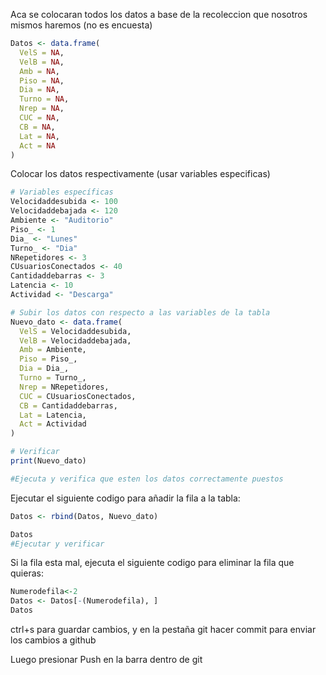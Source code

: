 Aca se colocaran todos los datos a base de la recoleccion que nosotros mismos haremos (no es encuesta)

```r
Datos <- data.frame(
  VelS = NA,
  VelB = NA,
  Amb = NA,
  Piso = NA,
  Dia = NA,
  Turno = NA,
  Nrep = NA,
  CUC = NA,
  CB = NA,
  Lat = NA,
  Act = NA
)
```

Colocar los datos respectivamente (usar variables especificas)

```r
# Variables específicas
Velocidaddesubida <- 100
Velocidaddebajada <- 120
Ambiente <- "Auditorio"
Piso_ <- 1
Dia_ <- "Lunes"
Turno_ <- "Dia"
NRepetidores <- 3
CUsuariosConectados <- 40
Cantidaddebarras <- 3
Latencia <- 10
Actividad <- "Descarga"

# Subir los datos con respecto a las variables de la tabla
Nuevo_dato <- data.frame(
  VelS = Velocidaddesubida,
  VelB = Velocidaddebajada,
  Amb = Ambiente,
  Piso = Piso_,
  Dia = Dia_,
  Turno = Turno_,
  Nrep = NRepetidores,
  CUC = CUsuariosConectados,
  CB = Cantidaddebarras,
  Lat = Latencia,
  Act = Actividad
)

# Verificar
print(Nuevo_dato)

#Ejecuta y verifica que esten los datos correctamente puestos

```

Ejecutar el siguiente codigo para añadir la fila a la tabla:

```r
Datos <- rbind(Datos, Nuevo_dato)

Datos
#Ejecutar y verificar
```

Si la fila esta mal, ejecuta el siguiente codigo para eliminar la fila que quieras:

```r
Numerodefila<-2
Datos <- Datos[-(Numerodefila), ]
Datos
```

ctrl+s para guardar cambios, y en la pestaña git hacer commit para enviar los cambios a github

Luego presionar Push en la barra dentro de git
